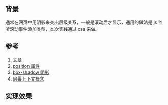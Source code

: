 ## 背景

通常在网页中用阴影来突出层级关系，一般是滚动后才显示，通用的做法是 js 监听滚动事件添加类型，本次实践通过 css 来做。

## 参考

1. [文章](https://mp.weixin.qq.com/s/kk5oXTAe72hbe72hnc0Jrg)
2. [position 属性](https://developer.mozilla.org/zh-CN/docs/Web/CSS/position)
3. [box-shadow 阴影](https://developer.mozilla.org/zh-CN/docs/Web/CSS/box-shadow)
4. [层叠上下文概念](https://developer.mozilla.org/zh-CN/docs/Web/CSS/CSS_Positioning/Understanding_z_index/The_stacking_context)

## 实现效果
